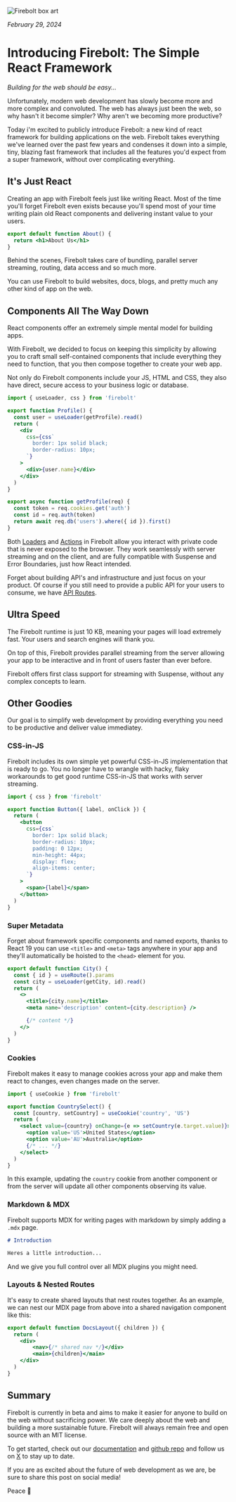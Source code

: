 ![Firebolt box art](/introducing-firebolt.png)

_February 29, 2024_

# Introducing Firebolt: The Simple React Framework

_Building for the web should be easy..._

Unfortunately, modern web development has slowly become more and more complex and convoluted. The web has always just been the web, so why hasn't it become simpler? Why aren't we becoming more productive?

Today i'm excited to publicly introduce Firebolt: a new kind of react framework for building applications on the web.
Firebolt takes everything we've learned over the past few years and condenses it down into a simple, tiny, blazing fast framework that includes all the features you'd expect from a super framework, without over complicating everything.

## It's Just React

Creating an app with Firebolt feels just like writing React. Most of the time you'll forget Firebolt even exists because you'll spend most of your time writing plain old React components and delivering instant value to your users.

```jsx title='routes/about.js' lineNumbers
export default function About() {
  return <h1>About Us</h1>
}
```

Behind the scenes, Firebolt takes care of bundling, parallel server streaming, routing, data access and so much more.

You can use Firebolt to build websites, docs, blogs, and pretty much any other kind of app on the web.

## Components All The Way Down

React components offer an extremely simple mental model for building apps.

With Firebolt, we decided to focus on keeping this simplicity by allowing you to craft small self-contained components that include everything they need to function, that you then compose together to create your web app.

Not only do Firebolt components include your JS, HTML and CSS, they also have direct, secure access to your business logic or database.

```jsx title='components/Profile.js' lineNumbers
import { useLoader, css } from 'firebolt'

export function Profile() {
  const user = useLoader(getProfile).read()
  return (
    <div
      css={css`
        border: 1px solid black;
        border-radius: 10px;
      `}
    >
      <div>{user.name}</div>
    </div>
  )
}

export async function getProfile(req) {
  const token = req.cookies.get('auth')
  const id = req.auth(token)
  return await req.db('users').where({ id }).first()
}
```

Both [Loaders](/docs/loaders) and [Actions](/docs/actions) in Firebolt allow you interact with private code that is never exposed to the browser.
They work seamlessly with server streaming and on the client, and are fully compatible with Suspense and Error Boundaries, just how React intended.

Forget about building API's and infrastructure and just focus on your product. Of course if you still need to provide a public API for your users to consume, we have [API Routes](/docs/ref/handler-js).

## Ultra Speed

The Firebolt runtime is just 10 KB, meaning your pages will load extremely fast. Your users and search engines will thank you.

On top of this, Firebolt provides parallel streaming from the server allowing your app to be interactive and in front of users faster than ever before.

Firebolt offers first class support for streaming with Suspense, without any complex concepts to learn.

## Other Goodies

Our goal is to simplify web development by providing everything you need to be productive and deliver value immediatey.

### CSS-in-JS

Firebolt includes its own simple yet powerful CSS-in-JS implementation that is ready to go.
You no longer have to wrangle with hacky, flaky workarounds to get good runtime CSS-in-JS that works with server streaming.

```jsx title='components/Button.js' lineNumbers
import { css } from 'firebolt'

export function Button({ label, onClick }) {
  return (
    <button
      css={css`
        border: 1px solid black;
        border-radius: 10px;
        padding: 0 12px;
        min-height: 44px;
        display: flex;
        align-items: center;
      `}
    >
      <span>{label}</span>
    </button>
  )
}
```

### Super Metadata

Forget about framework specific components and named exports, thanks to React 19 you can use `<title>` and `<meta>` tags anywhere in your app and they'll automatically be hoisted to the `<head>` element for you.

```jsx title='routes/cities/$id.js' lineNumbers
export default function City() {
  const { id } = useRoute().params
  const city = useLoader(getCity, id).read()
  return (
    <>
      <title>{city.name}</title>
      <meta name='description' content={city.description} />

      {/* content */}
    </>
  )
}
```

### Cookies

Firebolt makes it easy to manage cookies across your app and make them react to changes, even changes made on the server.

```jsx title='components/CountrySelect.js' lineNumbers
import { useCookie } from 'firebolt'

export function CountrySelect() {
  const [country, setCountry] = useCookie('country', 'US')
  return (
    <select value={country} onChange={e => setCountry(e.target.value)}>
      <option value='US'>United States</option>
      <option value='AU'>Australia</option>
      {/* ... */}
    </select>
  )
}
```

In this example, updating the `country` cookie from another component or from the server will update all other components observing its value.

### Markdown & MDX

Firebolt supports MDX for writing pages with markdown by simply adding a `.mdx` page.

```md title='routes/docs/intro.mdx' lineNumbers
# Introduction

Heres a little introduction...
```

And we give you full control over all MDX plugins you might need.

### Layouts & Nested Routes

It's easy to create shared layouts that nest routes together. As an example, we can nest our MDX page from above into a shared navigation component like this:

```jsx title='pages/docs/_layout.js' lineNumbers
export default function DocsLayout({ children }) {
  return (
    <div>
        <nav>{/* shared nav */}</div>
        <main>{children}</main>
    </div>
  )
}
```

## Summary

Firebolt is currently in beta and aims to make it easier for anyone to build on the web without sacrificing power.
We care deeply about the web and building a more sustainable future. Firebolt will always remain free and open source with an MIT license.

To get started, check out our [documentation](/docs) and [github repo](https://github.com/firebolt-dev) and follow us on [X](https://x.com/firebolt_dev) to stay up to date.

If you are as excited about the future of web development as we are, be sure to share this post on social media!

Peace 🖖
